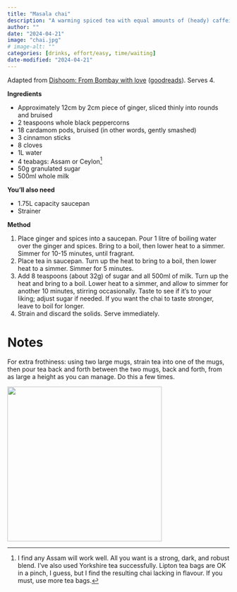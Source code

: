 ```yaml
---
title: "Masala chai"
description: "A warming spiced tea with equal amounts of (heady) caffeine and sugar. This adaptation tastes similar to the one served in Dishoom London: the best masala chai I've ever had."
author: ""
date: "2024-04-21"
image: "chai.jpg"
# image-alt: ""
categories: [drinks, effort/easy, time/waiting]
date-modified: "2024-04-21"
---
```


Adapted from [Dishoom: From Bombay with love](https://www.dishoom.com/cookery-book/) ([goodreads](https://www.goodreads.com/en/book/show/44569827)). Serves 4.

**Ingredients**

-   Approximately 12cm by 2cm piece of ginger, sliced thinly into rounds and bruised
-   2 teaspoons whole black peppercorns
-   18 cardamom pods, bruised (in other words, gently smashed)
-   3 cinnamon sticks
-   8 cloves
-   1L water
-   4 teabags: Assam or Ceylon[^1]
-   50g granulated sugar
-   500ml whole milk

[^1]: I find any Assam will work well. All you want is a strong, dark, and robust blend. I've also used Yorkshire tea successfully. Lipton tea bags are OK in a pinch, I guess, but I find the resulting chai lacking in flavour. If you must, use more tea bags.

**You'll also need**

-   1.75L capacity saucepan
-   Strainer

**Method**

1.  Place ginger and spices into a saucepan. Pour 1 litre of boiling water over the ginger and spices. Bring to a boil, then lower heat to a simmer. Simmer for 10-15 minutes, until fragrant.
2.  Place tea in saucepan. Turn up the heat to bring to a boil, then lower heat to a simmer. Simmer for 5 minutes.
3.  Add 8 teaspoons (about 32g) of sugar and all 500ml of milk. Turn up the heat and bring to a boil. Lower heat to a simmer, and allow to simmer for another 10 minutes, stirring occasionally. Taste to see if it's to your liking; adjust sugar if needed. If you want the chai to taste stronger, leave to boil for longer.
4.  Strain and discard the solids. Serve immediately.

# Notes

For extra frothiness: using two large mugs, strain tea into one of the mugs, then pour tea back and forth between the two mugs, back and forth, from as large a height as you can manage. Do this a few times.

![](chai.jpg){fig-align="center" width="350"}
